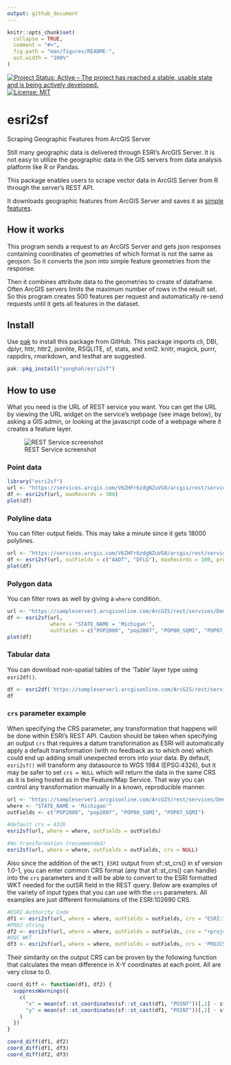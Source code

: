 ```yaml
---
output: github_document
---
```


```r
knitr::opts_chunk$set(
  collapse = TRUE,
  comment = "#>",
  fig.path = "man/figures/README-",
  out.width = "100%"
)
```

<!-- badges: start -->
  [![Project Status: Active – The project has reached a stable, usable state and is being actively developed.](https://www.repostatus.org/badges/latest/active.svg)](https://www.repostatus.org/#active)
 [![License: MIT](https://img.shields.io/badge/License-MIT-yellow.svg)](https://opensource.org/licenses/MIT)
<!-- badges: end -->
  
# esri2sf

Scraping Geographic Features from ArcGIS Server

Still many geographic data is delivered through ESRI's ArcGIS Server. 
It is not easy to utilize the geographic data in the GIS servers from data analysis platform like R or Pandas. 

This package enables users to scrape vector data in ArcGIS Server from R through the server's REST API.

It downloads geographic features from ArcGIS Server and saves it as [simple features](https://r-spatial.github.io/sf/articles/sf1.html).

## How it works

This program sends a request to an ArcGIS Server and gets json responses containing coordinates of geometries of which format is not the same as geojson. So it converts the json into simple feature geometries from the response.

Then it combines attribute data to the geometries to create sf dataframe. 
Often ArcGIS servers limits the maximum number of rows in the result set. So this program creates 500 features per request and automatically re-send requests until it gets all features in the dataset. 

## Install

Use [pak](https://pak.r-lib.org/) to install this package from GitHub. This package imports cli, DBI, dplyr, httr, httr2, jsonlite, RSQLITE, sf, stats, and xml2. knitr, magick, purrr, rappdirs, rmarkdown, and testhat are suggested.

```r
pak::pkg_install("yonghah/esri2sf")
```

## How to use

What you need is the URL of REST service you want. You can get the URL by viewing the URL widget on the service's webpage (see image below), 
by asking a GIS admin, or looking at the javascript code of a webpage where it creates a feature layer.

![REST Service screenshot](inst/www/images/rest-service-ss.png)

### Point data

```r
library("esri2sf")
url <- "https://services.arcgis.com/V6ZHFr6zdgNZuVG0/arcgis/rest/services/Landscape_Trees/FeatureServer/0"
df <- esri2sf(url, maxRecords = 300)
plot(df)
```
<!-- ![point plot](https://user-images.githubusercontent.com/3218468/29668766-544723a2-88af-11e7-8852-e8f7d21ffd5b.png) -->


### Polyline data

You can filter output fields. This may take a minute since it gets 18000 polylines. 

```r
url <- "https://services.arcgis.com/V6ZHFr6zdgNZuVG0/arcgis/rest/services/Florida_Annual_Average_Daily_Traffic/FeatureServer/0"
df <- esri2sf(url, outFields = c("AADT", "DFLG"), maxRecords = 100, progress = TRUE)
plot(df)
```
<!-- ![line plot](https://user-images.githubusercontent.com/3218468/29668781-5dc1f4de-88af-11e7-8680-4d2ad648e04f.png) -->

### Polygon data

You can filter rows as well by giving a `where` condition.

```r
url <- "https://sampleserver1.arcgisonline.com/ArcGIS/rest/services/Demographics/ESRI_Census_USA/MapServer/3"
df <- esri2sf(url, 
              where = "STATE_NAME = 'Michigan'", 
              outFields = c("POP2000", "pop2007", "POP00_SQMI", "POP07_SQMI"))
plot(df)
```

<!-- ![polygon plot](https://user-images.githubusercontent.com/3218468/29668791-63e66976-88af-11e7-9f6c-5d95bac4a69e.png) -->

### Tabular data

You can download non-spatial tables of the 'Table' layer type using `esri2df()`.

```r
df <- esri2df('https://sampleserver1.arcgisonline.com/ArcGIS/rest/services/WaterTemplate/WaterDistributionInventoryReport/MapServer/5', objectIds = paste(1:50, collapse = ","))
df
```


### `crs` parameter example

When specifying the CRS parameter, any transformation that happens will be done within ESRI's REST API. Caution should be taken when specifying an output `crs` that requires a datum transformation as ESRI will automatically apply a default transformation (with no feedback as to which one) which could end up adding small unexpected errors into your data. By default, `esri2sf()` will transform any datasource to WGS 1984 (EPSG:4326), but it may be safer to set `crs = NULL` which will return the data in the same CRS as it is being hosted as in the Feature/Map Service. That way you can control any transformation manually in a known, reproducible manner. 

```r
url <- "https://sampleserver1.arcgisonline.com/ArcGIS/rest/services/Demographics/ESRI_Census_USA/MapServer/3"
where <- "STATE_NAME = 'Michigan'"
outFields <- c("POP2000", "pop2007", "POP00_SQMI", "POP07_SQMI")

#default crs = 4326
esri2sf(url, where = where, outFields = outFields) 

#No transformation (recommended)
esri2sf(url, where = where, outFields = outFields, crs = NULL)
```

Also since the addition of the `WKT1_ESRI` output from sf::st_crs() in sf version 1.0-1, you can enter common CRS format (any that sf::st_crs() can handle) into the `crs` parameters and it will be able to convert to the ESRI formatted WKT needed for the outSR field in the REST query. Below are examples of the variety of input types that you can use with the `crs` parameters. All examples are just different formulations of the ESRI:102690 CRS.

```r
#ESRI Authority Code
df1 <- esri2sf(url, where = where, outFields = outFields, crs = "ESRI:102690")
#PROJ string
df2 <- esri2sf(url, where = where, outFields = outFields, crs = "+proj=lcc +lat_1=42.1 +lat_2=43.66666666666666 +lat_0=41.5 +lon_0=-84.36666666666666 +x_0=4000000 +y_0=0 +datum=NAD83 +units=us-ft +no_defs")
#OGC WKT
df3 <- esri2sf(url, where = where, outFields = outFields, crs = 'PROJCS["NAD_1983_StatePlane_Michigan_South_FIPS_2113_Feet",GEOGCS["GCS_North_American_1983",DATUM["North_American_Datum_1983",SPHEROID["GRS_1980",6378137,298.257222101]],PRIMEM["Greenwich",0],UNIT["Degree",0.017453292519943295]],PROJECTION["Lambert_Conformal_Conic_2SP"],PARAMETER["False_Easting",13123333.33333333],PARAMETER["False_Northing",0],PARAMETER["Central_Meridian",-84.36666666666666],PARAMETER["Standard_Parallel_1",42.1],PARAMETER["Standard_Parallel_2",43.66666666666666],PARAMETER["Latitude_Of_Origin",41.5],UNIT["Foot_US",0.30480060960121924],AUTHORITY["EPSG","102690"]]')
```

Their similarity on the output CRS can be proven by the following function that calculates the mean difference in X-Y coordinates at each point. All are very close to 0.

```r
coord_diff <- function(df1, df2) {
  suppressWarnings({
    c(
      "x" = mean(sf::st_coordinates(sf::st_cast(df1, "POINT"))[,1] - sf::st_coordinates(sf::st_cast(df2, "POINT"))[,1]),
      "y" = mean(sf::st_coordinates(sf::st_cast(df1, "POINT"))[,2] - sf::st_coordinates(sf::st_cast(df2, "POINT"))[,2])
    )
  })
}

coord_diff(df1, df2)
coord_diff(df1, df3)
coord_diff(df2, df3)
```
